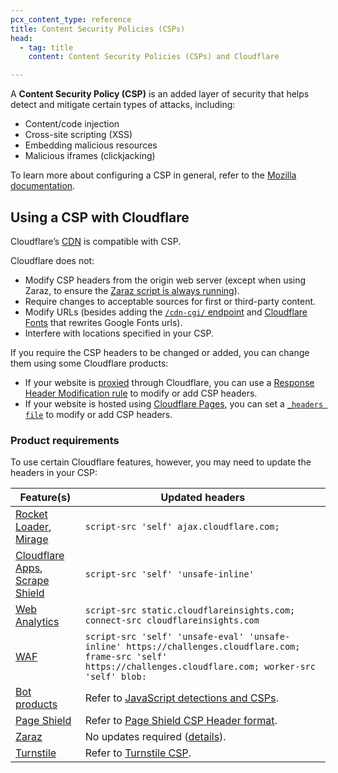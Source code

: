 ```yaml
---
pcx_content_type: reference
title: Content Security Policies (CSPs)
head:
  - tag: title
    content: Content Security Policies (CSPs) and Cloudflare

---
```


A **Content Security Policy (CSP)** is an added layer of security that helps detect and mitigate certain types of attacks, including:

* Content/code injection
* Cross-site scripting (XSS)
* Embedding malicious resources
* Malicious iframes (clickjacking)

To learn more about configuring a CSP in general, refer to the [Mozilla documentation](https://developer.mozilla.org/docs/web/http/csp).

## Using a CSP with Cloudflare

Cloudflare’s [CDN](/cache/) is compatible with CSP.

Cloudflare does not:

* Modify CSP headers from the origin web server (except when using Zaraz, to ensure the [Zaraz script is always running](https://blog.cloudflare.com/cloudflare-zaraz-supports-csp/)).
* Require changes to acceptable sources for first or third-party content.
* Modify URLs (besides adding the [`/cdn-cgi/` endpoint](/fundamentals/reference/cdn-cgi-endpoint/) and [Cloudflare Fonts](/speed/optimization/content/fonts/#cloudflare-fonts) that rewrites Google Fonts urls).
* Interfere with locations specified in your CSP.

If you require the CSP headers to be changed or added, you can change them using some Cloudflare products:

* If your website is [proxied](/dns/manage-dns-records/reference/proxied-dns-records/) through Cloudflare, you can use a [Response Header Modification rule](/rules/transform/response-header-modification/) to modify or add CSP headers.
* If your website is hosted using [Cloudflare Pages](/pages/), you can set a [`_headers file`](/pages/configuration/headers/) to modify or add CSP headers.

### Product requirements

To use certain Cloudflare features, however, you may need to update the headers in your CSP:

| Feature(s)                                                                                                                    | Updated headers                                                                                                                                                  |
| ----------------------------------------------------------------------------------------------------------------------------- | ---------------------------------------------------------------------------------------------------------------------------------------------------------------- |
| [Rocket Loader](/speed/optimization/content/rocket-loader/), [Mirage](/speed/optimization/images/mirage/)                     | `script-src 'self' ajax.cloudflare.com;`                                                                                                                         |
| [Cloudflare Apps](https://cloudflareapps.com/apps/developer/docs/getting-started), [Scrape Shield](/waf/tools/scrape-shield/) | `script-src 'self' 'unsafe-inline'`                                                                                                                              |
| [Web Analytics](/web-analytics/)                                                                                              | `script-src static.cloudflareinsights.com; connect-src cloudflareinsights.com`                                                                                   |
| [WAF](/waf/)                                                                                                                  | `script-src 'self' 'unsafe-eval' 'unsafe-inline' https://challenges.cloudflare.com; frame-src 'self' https://challenges.cloudflare.com; worker-src 'self' blob:` |
| [Bot products](/bots/)                                                                                                        | Refer to [JavaScript detections and CSPs](/bots/reference/javascript-detections/#if-you-have-a-content-security-policy-csp).                                     |
| [Page Shield](/page-shield/)                                                                                                  | Refer to [Page Shield CSP Header format](/page-shield/reference/csp-header/).                                                                                    |
| [Zaraz](/zaraz/)                                                                                                              | No updates required ([details](https://blog.cloudflare.com/cloudflare-zaraz-supports-csp/)).                                                                     |
| [Turnstile](/turnstile/)                                                                                                      | Refer to [Turnstile CSP](/turnstile/reference/content-security-policy/).                                                                                         |
